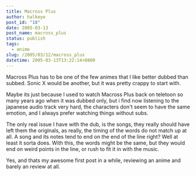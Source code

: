 ```yaml
---
title: Macross Plus
author: halkeye
post_id: "18"
date: 2005-03-13
post_name: macross_plus
status: publish
tags:
  - anime
slug: /2005/03/12/macross_plus
datetime: 2005-03-13T13:22:14+0800
---
```


Macross Plus has to be one of the few animes that I like better dubbed than subbed. Sonic X would be another, but it was pretty crappy to start with.

Maybe its just because I used to watch Macross Plus back on teletoon so many years ago when it was dubbed only, but i find now listening to the japanese audio track very hard, the characters don't seem to have the same emotion, and I always prefer watching things without subs.

The only real issue I have with the dub, is the songs, they really should have left them the originals, as really, the timing of the words do not match up at all. A song and its notes tend to end on the end of the line right? Well at least it sorta does. With this, the words might be the same, but they would end on weird points in the line, or rush to fit it in with the music.

Yes, and thats my awesome first post in a while, reviewing an anime and barely an review at all.
